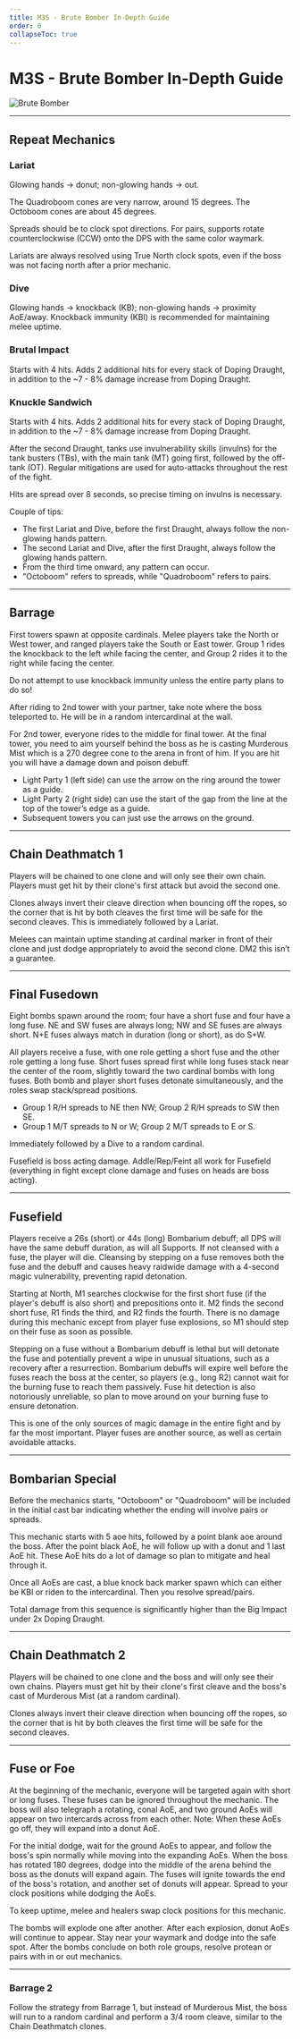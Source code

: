 ```yaml
---
title: M3S - Brute Bomber In-Depth Guide
order: 0
collapseToc: true
---
```


# M3S - Brute Bomber In-Depth Guide

![Brute Bomber](/images/thumbnails/savage/aac_lhw/m3s.png)

---

## Repeat Mechanics

### Lariat

Glowing hands -> donut; non-glowing hands -> out.
    
The Quadroboom cones are very narrow, around 15 degrees. The Octoboom cones are about 45 degrees.
    
Spreads should be to clock spot directions. For pairs, supports rotate counterclockwise (CCW) onto the DPS with the same color waymark.
    
Lariats are always resolved using True North clock spots, even if the boss was not facing north after a prior mechanic.

### Dive

Glowing hands -> knockback (KB); non-glowing hands -> proximity AoE/away.
Knockback immunity (KBI) is recommended for maintaining melee uptime.

### Brutal Impact

Starts with 4 hits. Adds 2 additional hits for every stack of Doping Draught, in addition to the ~7 - 8% damage increase from Doping Draught.

### Knuckle Sandwich

Starts with 4 hits. Adds 2 additional hits for every stack of Doping Draught, in addition to the ~7 - 8% damage increase from Doping Draught.
    
After the second Draught, tanks use invulnerability skills (invulns) for the tank busters (TBs), with the main tank (MT) going first, 
followed by the off-tank (OT). Regular mitigations are used for auto-attacks throughout the rest of the fight. 

Hits are spread over 8 seconds, so precise timing on invulns is necessary.

Couple of tips:
- The first Lariat and Dive, before the first Draught, always follow the non-glowing hands pattern.
- The second Lariat and Dive, after the first Draught, always follow the glowing hands pattern.
- From the third time onward, any pattern can occur.
- "Octoboom" refers to spreads, while "Quadroboom" refers to pairs.

***

## Barrage

First towers spawn at opposite cardinals. Melee players take the North or West tower, and ranged players take the South or East tower. 
Group 1 rides the knockback to the left while facing the center, and Group 2 rides it to the right while facing the center.

Do not attempt to use knockback immunity unless the entire party plans to do so!

After riding to 2nd tower with your partner, take note where the boss teleported to. 
He will be in a random intercardinal at the wall. 

For 2nd tower, everyone rides to the middle for final tower. 
At the final tower, you need to aim yourself behind the boss as he is casting Murderous Mist which is a 270 degree cone to the arena in front of him. 
If you are hit you will have a damage down and poison debuff.

- Light Party 1 (left side) can use the arrow on the ring around the tower as a guide.
- Light Party 2 (right side) can use the start of the gap from the line at the top of the tower’s edge as a guide.
- Subsequent  towers you can just use the arrows on the ground. 

***

## Chain Deathmatch 1

Players will be chained to one clone and will only see their own chain. 
Players must get hit by their clone's first attack but avoid the second one.

Clones always invert their cleave direction when bouncing off the ropes,
so the corner that is hit by both cleaves the first time will be safe for the second cleaves.
This is immediately followed by a Lariat.

Melees can maintain uptime standing at cardinal marker in front of their clone and just dodge appropriately to avoid the second clone. 
DM2 this isn’t a guarantee.

***

## Final Fusedown

Eight bombs spawn around the room; four have a short fuse and four have a long fuse. 
NE and SW fuses are always long; NW and SE fuses are always short. 
N+E fuses always match in duration (long or short), as do S+W.

All players receive a fuse, with one role getting a short fuse and the other role getting a long fuse. 
Short fuses spread first while long fuses stack near the center of the room, slightly toward the two cardinal bombs with long fuses. 
Both bomb and player short fuses detonate simultaneously, and the roles swap stack/spread positions.

* Group 1 R/H spreads to NE then NW; Group 2 R/H spreads to SW then SE.
* Group 1 M/T spreads to N or W; Group 2 M/T spreads to E or S.

Immediately followed by a Dive to a random cardinal.

Fusefield is boss acting damage. Addle/Rep/Feint all work for Fusefield (everything in fight except clone damage and fuses on heads are boss acting).

***

## Fusefield

Players receive a 26s (short) or 44s (long) Bombarium debuff; all DPS will have the same debuff duration, as will all Supports. 
If not cleansed with a fuse, the player will die.
Cleansing by stepping on a fuse removes both the fuse and the debuff and causes heavy raidwide damage with a 4-second magic vulnerability,
preventing rapid detonation.

Starting at North, M1 searches clockwise for the first short fuse (if the player's debuff is also short) and prepositions onto it. 
M2 finds the second short fuse, R1 finds the third, and R2 finds the fourth. 
There is no damage during this mechanic except from player fuse explosions, so M1 should step on their fuse as soon as possible.

Stepping on a fuse without a Bombarium debuff is lethal but will detonate the fuse and potentially prevent a wipe in unusual situations,
such as a recovery after a resurrection. Bombarium debuffs will expire well before the fuses reach the boss at the center,
so players (e.g., long R2) cannot wait for the burning fuse to reach them passively.
Fuse hit detection is also notoriously unreliable, so plan to move around on your burning fuse to ensure detonation.

This is one of the only sources of magic damage in the entire fight and by far the most important.
Player fuses are another source, as well as certain avoidable attacks.

***

## Bombarian Special

Before the mechanics starts, "Octoboom" or "Quadroboom" will be included in the initial cast bar indicating whether the ending will involve pairs or spreads.

This mechanic starts with 5 aoe hits, followed by a point blank aoe around the boss. 
After the point black AoE, he will follow up with a donut and 1 last AoE hit.
These AoE hits do a lot of damage so plan to mitigate and heal through it.

Once all AoEs are cast, a blue knock back marker spawn which can either be KBI or riden to the intercardinal.
Then you resolve spread/pairs. 

Total damage from this sequence is significantly higher than the Big Impact under 2x Doping Draught.

***

## Chain Deathmatch 2

Players will be chained to one clone and the boss and will only see their own chains. 
Players must get hit by their clone's first cleave and the boss's cast of Murderous Mist (at a random cardinal).

Clones always invert their cleave direction when bouncing off the ropes,
so the corner that is hit by both cleaves the first time will be safe for the second cleaves.

***

## Fuse or Foe

At the beginning of the mechanic, everyone will be targeted again with short or long fuses. 
These fuses can be ignored throughout the mechanic.
The boss will also telegraph a rotating, conal AoE, and two ground AoEs will appear on two intercards across from each other. 
Note: When these AoEs go off, they will expand into a donut AoE.

For the initial dodge, wait for the ground AoEs to appear, and follow the boss's spin normally while moving into the expanding AoEs.
When the boss has rotated 180 degrees, dodge into the middle of the arena behind the boss as the donuts will expand again.
The fuses will ignite towards the end of the boss's rotation, and another set of donuts will appear. 
Spread to your clock positions while dodging the AoEs.

To keep uptime, melee and healers swap clock positions for this mechanic.

The bombs will explode one after another. 
After each explosion, donut AoEs will continue to appear. 
Stay near your waymark and dodge into the safe spot. 
After the bombs conclude on both role groups, resolve protean or pairs with in or out mechanics.

***

### Barrage 2

Follow the strategy from Barrage 1, but instead of Murderous Mist,
the boss will run to a random cardinal and perform a 3/4 room cleave, similar to the Chain Deathmatch clones.